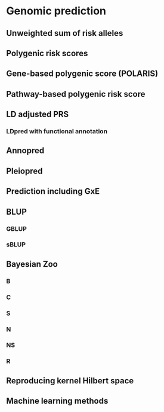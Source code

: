 # Genomic prediction

## Unweighted sum of risk alleles

## Polygenic risk scores

## Gene-based polygenic score (POLARIS)

## Pathway-based polygenic risk score

## LD adjusted PRS

### LDpred with functional annotation

## Annopred

## Pleiopred

## Prediction including GxE

## BLUP

### GBLUP

### sBLUP

## Bayesian Zoo

### B

### C

### S

### N

### NS

### R

## Reproducing kernel Hilbert space

## Machine learning methods

